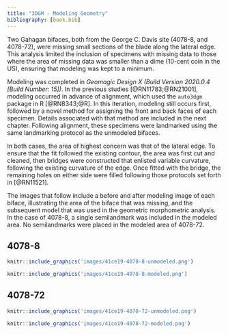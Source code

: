 ```yaml
---
title: "3DGM - Modeling Geometry"
bibliography: [book.bib]
---
```


Two Gahagan bifaces, both from the George C. Davis site (4078-8, and 4078-72), were missing small sections of the blade along the lateral edge. This analysis limited the inclusion of specimens with missing data to those where the area of missing data was smaller than a dime (10-cent coin in the US), ensuring that modeling was kept to a minimum.

Modeling was completed in _Geomagic Design X (Build Version 2020.0.4 [Build Number: 15])_. In the previous studies [@RN11783;@RN21001], modeling occurred in advance of alignment, which used the `auto3dgm` package in R [@RN8343;@R]. In this iteration, modeling still occurs first, followed by a novel method for assigning the front and back faces of each specimen. Details associated with that method are included in the next chapter. Following alignment, these specimens were landmarked using the same landmarking protocol as the unmodeled bifaces.

In both cases, the area of highest concern was that of the lateral edge. To ensure that the fit followed the existing contour, the area was first cut and cleaned, then bridges were constructed that enlisted variable curvature, following the existing curvature of the edge. Once fitted with the bridge, the remaining holes on either side were filled following those protocols set forth in [@RN11521].

The images that follow include a before and after modeling image of each biface, illustrating the area of the biface that was missing, and the subsequent model that was used in the geometric morphometric analysis. In the case of 4078-8, a single semilandmark was included in the modeled area. No semilandmarks were placed in the modeled area of 4078-72.

## 4078-8

```r
knitr::include_graphics('images/41ce19-4078-8-unmodeled.png')
```

```r
knitr::include_graphics('images/41ce19-4078-8-modeled.png')
```

## 4078-72

```r
knitr::include_graphics('images/41ce19-4078-72-unmodeled.png')
```

```r
knitr::include_graphics('images/41ce19-4078-72-modeled.png')
```
